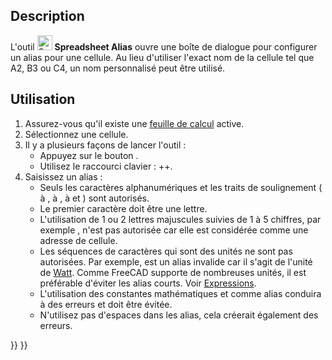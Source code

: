 <languages/>

{{Docnav/fr
|[[Spreadsheet_StyleUnderline/fr|Texte souligné]]
|[[Spreadsheet_Preferences/fr|Préférences]]
|[[Spreadsheet_Workbench/fr|Atelier Spreadsheet]]
|IconL=Spreadsheet_StyleUnderline.svg
|IconR=Preferences-spreadsheet.svg
|IconC=Workbench_Spreadsheet.svg
}}

{{GuiCommand/fr
|Name=Spreadsheet SetAlias
|Name/fr=Spreadsheet Alias
|MenuLocation=
|Workbenches=[[Spreadsheet_Workbench/fr|Spreadsheet]]
|Shortcut={{KEY|Ctrl}}+{{KEY|Maj}}+{{KEY|A}}
|Version=0.17
}}

==Description==

L'outil [[File:Spreadsheet_SetAlias.svg|24px]] '''Spreadsheet Alias''' ouvre une boîte de dialogue pour configurer un alias pour une cellule. Au lieu d'utiliser l'exact nom de la cellule tel que A2, B3 ou C4, un nom personnalisé peut être utilisé.

<span id="Usage"></span>
==Utilisation==

# Assurez-vous qu'il existe une [[Spreadsheet_CreateSheet/fr|feuille de calcul]] active.
# Sélectionnez une cellule.
# Il y a plusieurs façons de lancer l'outil :
#* Appuyez sur le bouton {{Button|[[File:Spreadsheet_SetAlias.svg|16px]] [[Spreadsheet_SetAlias/fr|Alias]]}}.
#* Utilisez le raccourci clavier : {{KEY|Ctrl}}+{{KEY|Maj}}+{{KEY|A}}.
# Saisissez un alias :
#* Seuls les caractères alphanumériques et les traits de soulignement ({{incode|A}} à {{incode|Z}}, {{incode|a}} à {{incode|z}}, {{incode|0}} à {{incode|9}} et {{incode|_}}) sont autorisés.
#* Le premier caractère doit être une lettre.
#* L'utilisation de 1 ou 2 lettres majuscules suivies de 1 à 5 chiffres, par exemple {{incode|AB123}}, n'est pas autorisée car elle est considérée comme une adresse de cellule.
#* Les séquences de caractères qui sont des unités ne sont pas autorisées. Par exemple, {{incode|W}} est un alias invalide car il s'agit de l'unité de [https://fr.wikipedia.org/wiki/Watt Watt]. Comme FreeCAD supporte de nombreuses unités, il est préférable d'éviter les alias courts. Voir [[Expressions/fr#Unit.C3.A9s|Expressions]].
#* L'utilisation des constantes mathématiques {{incode|pi}} et {{incode|e}} comme alias conduira à des erreurs et doit être évitée.
#* N'utilisez pas d'espaces dans les alias, cela créerait également des erreurs.


{{Docnav/fr
|[[Spreadsheet_StyleUnderline/fr|Texte souligné]]
|[[Spreadsheet_Preferences/fr|Préférences]]
|[[Spreadsheet_Workbench/fr|Atelier Spreadsheet]]
|IconL=Spreadsheet_StyleUnderline.svg
|IconR=Preferences-spreadsheet.svg
|IconC=Workbench_Spreadsheet.svg
}}

{{Spreadsheet_Tools_navi{{#translation:}}}}
{{Userdocnavi{{#translation:}}}}